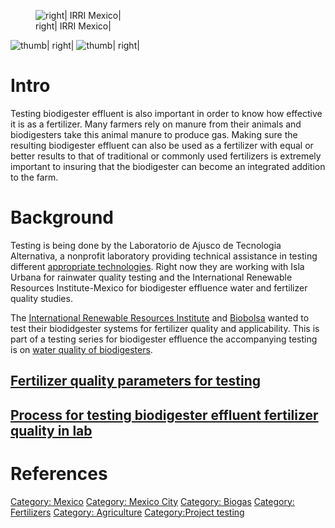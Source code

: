 [[File:Irrilogo.gif| right| IRRI Mexico|]]

[[File:100_2546.JPG| thumb| right| ]]
[[File:100_2547.JPG| thumb| right| ]]




=Intro=
Testing biodigester effluent is also important in order to know how effective it is as a fertilizer.  Many farmers rely on manure from their animals and biodigesters take this animal manure to produce gas.  Making sure the resulting biodigester effluent can also be used as a fertilizer with equal or better results to that of traditional or commonly used fertilizers is extremely important to insuring that the biodigester can become an integrated addition to the farm. 

=Background=

Testing is being done by the Laboratorio de Ajusco de Tecnologia Alternativa, a nonprofit laboratory providing technical assistance in testing different [[appropriate technologies]]. Right now they are working with Isla Urbana for rainwater quality testing and the International Renewable Resources Institute-Mexico for biodigester effluence water and fertilizer quality studies.


The [[International Renewable Resources Institute-Mexico| International Renewable Resources Institute]] and [[Biobolsa]] wanted to test their biodidgester systems for fertilizer quality and applicability.  This is part of a testing series for biodigester effluence the accompanying testing is on [[Biodigester Effluent Water Quality Testing with IRRI|water quality of biodigesters]]. 

==[[Biodigester effluent fertilizer quality parameters for testing with IRRI| Fertilizer quality parameters for testing]]==

==[[Process for testing  biodigester effluent fertilizer quality in lab with IRRI| Process for testing  biodigester effluent fertilizer quality in lab]]==



=References=
<small><references/></small>

[[Category: Mexico]]
[[Category: Mexico City]]
[[Category: Biogas]]
[[Category: Fertilizers]]
[[Category: Agriculture]]
[[Category:Project testing]]
